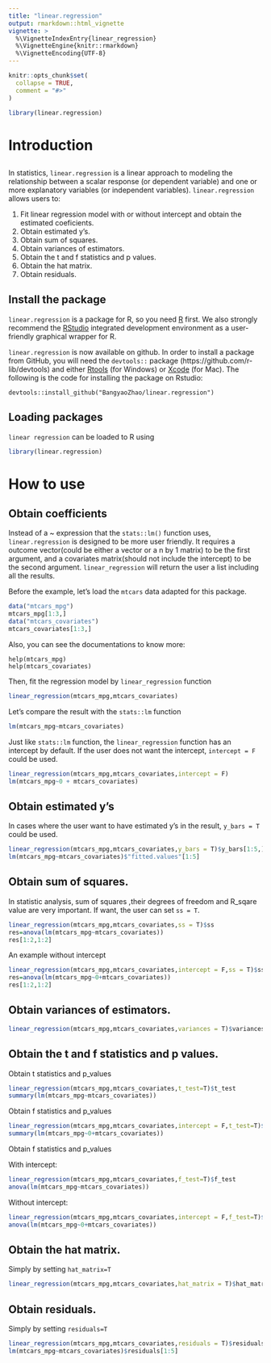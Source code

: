 ```yaml
---
title: "linear.regression"
output: rmarkdown::html_vignette
vignette: >
  %\VignetteIndexEntry{linear_regression}
  %\VignetteEngine{knitr::rmarkdown}
  %\VignetteEncoding{UTF-8}
---
```


```r
knitr::opts_chunk$set(
  collapse = TRUE,
  comment = "#>"
)
```

```r
library(linear.regression)
```

# Introduction
##


In statistics, `linear.regression` is a linear approach to modeling the relationship between a scalar response (or dependent variable) and one or more explanatory variables (or independent variables). `linear.regression` allows users to: 

1. Fit linear regression model with or without intercept and obtain the estimated coeficients. 
2. Obtain estimated y's.
3. Obtain sum of squares. 
4. Obtain variances of estimators.
5. Obtain the t and f statistics and p values.
6. Obtain the hat matrix. 
7. Obtain residuals. 


## Install the package
`linear.regression` is a package for R, so you need [R](https://cloud.r-project.org/) first. We also strongly recommend the [RStudio](https://www.rstudio.com/products/rstudio/download/) integrated development environment as a user-friendly graphical wrapper for R.

`linear.regression` is now available on github. In order to install a package from GitHub, you will need the `devtools::` package (https://github.com/r-lib/devtools) and either [Rtools](https://cran.r-project.org/bin/windows/Rtools/) (for Windows) or [Xcode](https://developer.apple.com/xcode/) (for Mac). The following is the code for installing the package on Rstudio:
```
devtools::install_github("BangyaoZhao/linear.regression")
```
## Loading packages
`linear regression` can be loaded to R using
```r
library(linear.regression)
```

# How to use

## Obtain coefficients
Instead of a ~ expression that the `stats::lm()` function uses, `linear.regression` is designed to be more user friendly. It requires a outcome vector(could be either a vector or a n by 1 matrix) to be the first argument, and a covariates matrix(should not include the intercept) to be the second argument. `linear_regression` will return the user a list including all the results. 

Before the example, let's load the `mtcars` data adapted for this package.
```r
data("mtcars_mpg")
mtcars_mpg[1:3,]
data("mtcars_covariates")
mtcars_covariates[1:3,]
```

Also, you can see the documentations to know more:
```
help(mtcars_mpg)
help(mtcars_covariates)
```


Then, fit the regression model by `linear_regression` function

```r
linear_regression(mtcars_mpg,mtcars_covariates)
```

Let's compare the result with the `stats::lm` function

```r
lm(mtcars_mpg~mtcars_covariates)
```

Just like `stats::lm` function, the `linear_regression` function has an intercept by default. If the user does not want the intercept, `intercept = F` could be used. 

```r
linear_regression(mtcars_mpg,mtcars_covariates,intercept = F)
lm(mtcars_mpg~0 + mtcars_covariates)
```

## Obtain estimated y's

In cases where the user want to have estimated y's in the result, `y_bars = T` could be used. 

```r
linear_regression(mtcars_mpg,mtcars_covariates,y_bars = T)$y_bars[1:5,]
lm(mtcars_mpg~mtcars_covariates)$"fitted.values"[1:5]
```

## Obtain sum of squares. 

In statistic analysis, sum of squares ,their degrees of freedom and R_sqare value are very important. If want, the user can set `ss = T`.

```r
linear_regression(mtcars_mpg,mtcars_covariates,ss = T)$ss
res=anova(lm(mtcars_mpg~mtcars_covariates))
res[1:2,1:2]
```

An example without intercept

```r
linear_regression(mtcars_mpg,mtcars_covariates,intercept = F,ss = T)$ss
res=anova(lm(mtcars_mpg~0+mtcars_covariates))
res[1:2,1:2]
```

## Obtain variances of estimators.
```r
linear_regression(mtcars_mpg,mtcars_covariates,variances = T)$variances
```
## Obtain the t and f statistics and p values.

Obtain t statistics and p_values

```r
linear_regression(mtcars_mpg,mtcars_covariates,t_test=T)$t_test
summary(lm(mtcars_mpg~mtcars_covariates))
```

Obtain f statistics and p_values

```r
linear_regression(mtcars_mpg,mtcars_covariates,intercept = F,t_test=T)$t_test
summary(lm(mtcars_mpg~0+mtcars_covariates))
```

Obtain f statistics and p_values

With intercept:

```r
linear_regression(mtcars_mpg,mtcars_covariates,f_test=T)$f_test
anova(lm(mtcars_mpg~mtcars_covariates))
```

Without intercept:

```r
linear_regression(mtcars_mpg,mtcars_covariates,intercept = F,f_test=T)$f_test
anova(lm(mtcars_mpg~0+mtcars_covariates))
```

## Obtain the hat matrix. 

Simply by setting `hat_matrix=T`

```r
linear_regression(mtcars_mpg,mtcars_covariates,hat_matrix = T)$hat_matrix[1:3,1:3]
```

## Obtain residuals.

Simply by setting `residuals=T`
```r
linear_regression(mtcars_mpg,mtcars_covariates,residuals = T)$residuals[1:5,]
lm(mtcars_mpg~mtcars_covariates)$residuals[1:5]
```
